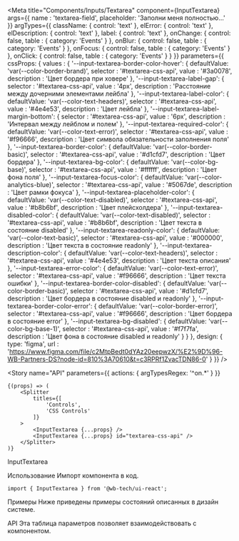 

<Meta
    title="Components/Inputs/Textarea"
    component={InputTextarea}
    args={{
        name       : 'textarea-field',
        placeholder: 'Заполни меня полностью...'
    }}
    argTypes={{
        className: {
            control: 'text'
        },
        elError: {
            control: 'text'
        },
        elDescription: {
            control: 'text'
        },
        label: {
            control: 'text'
        },
        onChange: {
            control: false,
            table  : {
                category: 'Events'
            }
        },
        onBlur: {
            control: false,
            table  : {
                category: 'Events'
            }
        },
        onFocus: {
            control: false,
            table  : {
                category: 'Events'
            }
        },
        onClick: {
            control: false,
            table  : {
                category: 'Events'
            }
        }
    }}
    parameters={{
        cssProps: {
            values : {
                '--input-textarea-border-color-hover': {
                    defaultValue: 'var(--color-border-brand)',
                    selector    : '#textarea-css-api',
                    value       : '#3a0078',
                    description : 'Цвет бордера при ховере'
                },
                '--input-textarea-label-gap': {
                    selector    : '#textarea-css-api',
                    value       : '4px',
                    description : 'Расстояние между дочерними элементами лейбла'
                },
                '--input-textarea-label-color': {
                    defaultValue: 'var(--color-text-headers)',
                    selector    : '#textarea-css-api',
                    value       : '#4e4e53',
                    description : 'Цвет лейбла'
                },
                '--input-textarea-label-margin-bottom': {
                    selector    : '#textarea-css-api',
                    value       : '6px',
                    description : 'Интервал между лейблом и полем'
                },
                '--input-textarea-required-color': {
                    defaultValue: 'var(--color-text-error)',
                    selector    : '#textarea-css-api',
                    value       : '#f96666',
                    description : 'Цвет символа обязательности заполнения поля'
                },
                '--input-textarea-border-color': {
                    defaultValue: 'var(--color-border-basic)',
                    selector    : '#textarea-css-api',
                    value       : '#d1cfd7',
                    description : 'Цвет бордера'
                },
                '--input-textarea-bg-color': {
                    defaultValue: 'var(--color-bg-base)',
                    selector    : '#textarea-css-api',
                    value       : '#ffffff',
                    description : 'Цвет фона поля'
                },
                '--input-textarea-focus-color': {
                    defaultValue: 'var(--color-analytics-blue)',
                    selector    : '#textarea-css-api',
                    value       : '#5067de',
                    description : 'Цвет рамки фокуса'
                },
                '--input-textarea-placeholder-color': {
                    defaultValue: 'var(--color-text-disabled)',
                    selector    : '#textarea-css-api',
                    value       : '#b8b6bf',
                    description : 'Цвет плейсхолдера'
                },
                '--input-textarea-disabled-color': {
                    defaultValue: 'var(--color-text-disabled)',
                    selector    : '#textarea-css-api',
                    value       : '#b8b6bf',
                    description : 'Цвет текста в состояние disabled'
                },
                '--input-textarea-readonly-color': {
                    defaultValue: 'var(--color-text-basic)',
                    selector    : '#textarea-css-api',
                    value       : '#000000',
                    description : 'Цвет текста в состояние readonly'
                },
                '--input-textarea-description-color': {
                    defaultValue: 'var(--color-text-headers)',
                    selector    : '#textarea-css-api',
                    value       : '#4e4e53',
                    description : 'Цвет текста описания'
                },
                '--input-textarea-error-color': {
                    defaultValue: 'var(--color-text-error)',
                    selector    : '#textarea-css-api',
                    value       : '#f96666',
                    description : 'Цвет текста ошибки'
                },
                '--input-textarea-border-color-disabled': {
                    defaultValue: 'var(--color-border-basic)',
                    selector    : '#textarea-css-api',
                    value       : '#d1cfd7',
                    description : 'Цвет бордера в состояние disabled и readonly'
                },
                '--input-textarea-border-color-error': {
                    defaultValue: 'var(--color-border-error)',
                    selector    : '#textarea-css-api',
                    value       : '#f96666',
                    description : 'Цвет бордера в состояние error'
                },
                '--input-textarea-bg-disabled': {
                    defaultValue: 'var(--color-bg-base-1)',
                    selector    : '#textarea-css-api',
                    value       : '#f7f7fa',
                    description : 'Цвет фона в состояние disabled и readonly'
                }
            }
        },
        design: {
            type: 'figma',
            url : 'https://www.figma.com/file/c2MtpBedt0dYAz20eepwzX/%E2%9D%96-WB-Partners-DS?node-id=810%3A70610&t=c3RPRf1ZvacTDN86-0'
        }
    }}
/>


<Story
    name="API"
    parameters={{
        actions: {
            argTypesRegex: '^on.*'
        }
    }}
>
    {(props) => (
        <Splitter
            titles={[
                'Controls',
                'CSS Controls'
            ]}
        >
            <InputTextarea {...props} />
            <InputTextarea {...props} id="textarea-css-api" />
        </Splitter>
    )}
</Story>

<Heading>InputTextarea</Heading>
<Description markdown="Компонент `InputTextarea` позволяет легко создавать многострочные поля ввода текста." />

<Heading>Использование</Heading>
<Description>Импорт компонента в код.</Description>

```tsx
import { InputTextarea } from '@wb-tech/ui-react';
```

<Heading>Примеры</Heading>
<Description>Ниже приведены примеры состояний описанных в дизайн системе.</Description>

<Canvas isColumn={true}>
    <Story
        name="Default-hidden-story"
        children={Template.bind({})}
    />
    <Story
        name="Label-hidden-story"
        args={{
            label: 'Field label'
        }}
        children={Template.bind({})}
    />
    <Story
        name="Disabled-hidden-story"
        args={{
            label   : 'Field label',
            disabled: true
        }}
        children={Template.bind({})}
    />
    <Story
        name="Required-hidden-story"
        args={{
            label   : 'Field label',
            required: true
        }}
        children={Template.bind({})}
    />
    <Story
        name="Read Only-hidden-story"
        args={{
            label   : 'Field label',
            readOnly: true,
            value   : 'Read only value'
        }}
        children={Template.bind({})}
    />
    <Story
        name="Description-hidden-story"
        args={{
            label        : 'Field label',
            elDescription: 'Description text'
        }}
        children={Template.bind({})}
    />
</Canvas>

<Canvas isColumn={true}>
    <Story
        name="Error Status-hidden-story"
        args={{
            label  : 'Field label',
            isError: true,
            value  : 'Read only value'
        }}
        children={Template.bind({})}
    />
    <Story
        name="Error Status and Message-hidden-story"
        args={{
            label  : 'Field label',
            isError: true,
            elError: 'Error message text',
            value  : 'Read only value'
        }}
        children={Template.bind({})}
    />
</Canvas>

<Heading>API</Heading>
<Description>Эта таблица параметров позволяет взаимодействовать с компонентом.</Description>

<Canvas withSource="open">
    <Story
        name="interactive-hidden-story"
        children={Template.bind({})}
    />
</Canvas>

<StoryTable story="interactive-hidden-story" />
